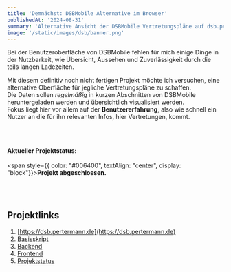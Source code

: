 ```yaml
---
title: 'Demnächst: DSBMobile Alternative im Browser'
publishedAt: '2024-08-31'
summary: 'Alternative Ansicht der DSBMobile Vertretungspläne auf dsb.pertermann.de'
image: '/static/images/dsb/banner.png'
---
```


Bei der Benutzeroberfläche von DSBMobile fehlen für mich einige Dinge in der Nutzbarkeit, wie Übersicht, Aussehen und Zuverlässigkeit durch die teils langen Ladezeiten.

Mit diesem definitiv noch nicht fertigen Projekt möchte ich versuchen, eine alternative Oberfläche für jegliche Vertretungspläne zu schaffen. \
Die Daten sollen _regelmäßig_ in kurzen Abschnitten von DSBMobile heruntergeladen werden und übersichtlich visualisiert werden. \
Fokus liegt hier vor allem auf der **Benutzererfahrung**, also wie schnell ein Nutzer an die für ihn relevanten Infos, hier Vertretungen, kommt.

<br></br>

**Aktueller Projektstatus:**
<br></br>
<span style={{ color: "#006400", textAlign: "center", display: "block"}}><b>Projekt abgeschlossen.</b></span>

<br></br>

## Projektlinks

1. [https://dsb.pertermann.de](https://dsb.pertermann.de)
2. [Basisskript](https://link.pertermann.de/dsb)
3. [Backend](https://link.pertermann.de/projekt)
4. [Frontend](https://github.com/prtmphlp/dsb-frontend)
5. [Projektstatus](https://github.com/users/PrtmPhlp/projects/3/views/1)
